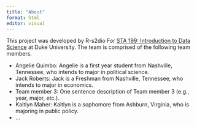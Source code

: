 ```yaml
---
title: "About"
format: html
editor: visual
---
```


This project was developed by R-s2dio For [STA 199: Introduction to Data Science](https://sta199-s23-2.github.io/) at Duke University. The team is comprised of the following team members.

-   Angelie Quimbo: Angelie is a first year student from Nashville, Tennessee, who intends to major in political science.
-   Jack Roberts: Jack is a Freshman from Nashville, Tennessee, who intends to major in economics.
-   Team member 3: One sentence description of Team member 3 (e.g., year, major, etc.).
-   Kaitlyn Maher: Kaitlyn is a sophomore from Ashburn, Virginia, who is majoring in public policy.
-   ...
